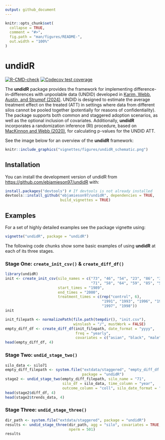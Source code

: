 ```yaml
---
output: github_document
---
```


<!-- README.md is generated from README.Rmd. Please edit that file -->

```r
knitr::opts_chunk$set(
  collapse = TRUE,
  comment = "#>",
  fig.path = "man/figures/README-",
  out.width = "100%"
)
```

# undidR

<!-- badges: start -->
[![R-CMD-check](https://github.com/ebjamieson97/undidR/actions/workflows/R-CMD-check.yaml/badge.svg)](https://github.com/ebjamieson97/undidR/actions/workflows/R-CMD-check.yaml)
[![Codecov test coverage](https://codecov.io/gh/ebjamieson97/undidR/graph/badge.svg)](https://app.codecov.io/gh/ebjamieson97/undidR)
<!-- badges: end -->

The **undidR** package provides the framework for implementing difference-in-differences with unpoolable data (UNDID) developed in [Karim, Webb, Austin, and Strumpf (2024)](https://arxiv.org/abs/2403.15910v2). UNDID is designed to estimate the average treatment effect on the treated (ATT) in settings where data from different silos cannot be pooled together (potentially for reasons of confidentiality). The package supports both common and staggered adoption scenarios, as well as the optional inclusion of covariates. Additionally, **undidR** incorporates a randomization inference (RI) procedure, based on [MacKinnon and Webb (2020)](https://doi.org/10.1016/j.jeconom.2020.04.024), for calculating p-values for the UNDID ATT.

See the image below for an overview of the **undidR** framework:
```r
knitr::include_graphics("vignettes/figures/undidR_schematic.png")
```

## Installation

You can install the development version of undidR from [https://github.com/ebjamieson97/undidR](https://github.com/ebjamieson97/undidR) with:

``` r
install.packages("devtools") # If devtools is not already installed
devtools::install_github("ebjamieson97/undidR", dependencies = TRUE,
                         build_vignettes = TRUE)
```

## Examples

For a set of highly detailed examples see the package vignette using:
```r
vignette("undidR", package = "undidR")
```

The following code chunks show some basic examples of using **undidR** at each of its three stages.

### Stage One: `create_init_csv()` & `create_diff_df()`
```r
library(undidR)
init <- create_init_csv(silo_names = c("73", "46", "54", "23", "86", "32",
                                       "71", "58", "64", "59", "85", "57"),
                        start_times = "1989",
                        end_times = "2000",
                        treatment_times = c(rep("control", 6),
                                            "1991", "1993", "1996", "1997",
                                            "1997", "1998"))
init

init_filepath <- normalizePath(file.path(tempdir(), "init.csv"),
                               winslash = "/", mustWork = FALSE)
empty_diff_df <- create_diff_df(init_filepath, date_format = "yyyy",
                                freq = "yearly",
                                covariates = c("asian", "black", "male"))
head(empty_diff_df, 4)
```

### Stage Two: `undid_stage_two()`
```r
silo_data <- silo71
empty_diff_filepath <- system.file("extdata/staggered", "empty_diff_df.csv",
                                   package = "undidR")
stage2 <- undid_stage_two(empty_diff_filepath, silo_name = "71",
                          silo_df = silo_data, time_column = "year",
                          outcome_column = "coll", silo_date_format = "yyyy")
head(stage2$diff_df, 4)
head(stage2$trends_data, 4)
```

### Stage Three: `undid_stage_three()`
```r
dir_path <- system.file("extdata/staggered", package = "undidR")
results <- undid_stage_three(dir_path, agg = "silo", covariates = TRUE,
                             nperm = 501)
results
```
